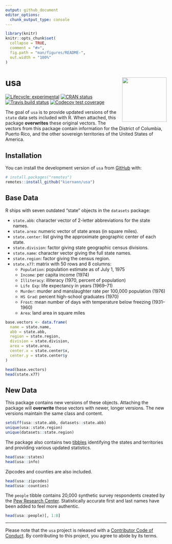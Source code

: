 ```yaml
---
output: github_document
editor_options: 
  chunk_output_type: console
---
```


<!-- README.md is generated from README.Rmd. Please edit that file -->

```r
library(knitr)
knitr::opts_chunk$set(
  collapse = TRUE,
  comment = "#>",
  fig.path = "man/figures/README-",
  out.width = "100%"
)
```

# usa <a href='https:/kiernann.com/usa'><img src='man/figures/logo.png' align="right" height="139" /></a>

<!-- badges: start -->
[![Lifecycle: experimental][life_badge]][life_link]
[![CRAN status][cran_badge]][cran_link]
[![Travis build status][trav_badge]][trav_link]
[![Codecov test coverage][cov_badge]][cov_link]
<!-- badges: end -->

The goal of `usa` is to provide updated versions of the `state` data sets
included with R. When attached, this package **overwrites** these original
vectors. The vectors from this package contain information for the District of
Columbia, Puerto Rico, and the other sovereign territories of the United States
of America.

## Installation

You can install the development version of `usa` from [GitHub][gh] with:

```r
# install.packages("remotes")
remotes::install_github("kiernann/usa")
```

## Base Data

R ships with seven outdated "state" objects in the `datasets` package:

* `state.abb`: character vector of 2-letter abbreviations for the state names.
* `state.area`: numeric vector of state areas (in square miles).
* `state.center`: list giving the approximate geographic center of each state.
* `state.division`: factor giving state geographic census divisions.
* `state.name`: character vector giving the full state names.
* `state.region`: factor giving the census region.
* `state.x77`: matrix with 50 rows and 8 columns:
  * `Population`: population estimate as of July 1, 1975
  * `Income`: per capita income (1974)
  * `Illiteracy`: illiteracy (1970, percent of population)
  * `Life Exp`: life expectancy in years (1969–71)
  * `Murder`: murder and manslaughter rate per 100,000 population (1976)
  * `HS Grad`: percent high-school graduates (1970)
  * `Frost`: mean number of days with temperature below freezing (1931–1960)
  * `Area`: land area in square miles

```r
base.vectors <- data.frame(
  name = state.name,
  abb = state.abb,
  region = state.region,
  division = state.division,
  area = state.area,
  center.x = state.center$x,
  center.y = state.center$y
)
```

```r
head(base.vectors)
head(state.x77)
```

## New Data

This package contains new versions of these objects. Attaching the package will
**overwrite** these vectors with newer, longer versions. The new versions
maintain the same class and content.

```r
setdiff(usa::state.abb, datasets::state.abb)
unique(usa::state.region)
unique(datasets::state.region)
```

The package also contains two [tibbles][tib] identifying the states and
territories and providing various updated statistics.

```r
head(usa::states)
head(usa::info)
```

Zipcodes and counties are also included.

```r
head(usa::zipcodes)
head(usa::counties)
```

The `people` tibble contains 20,000 synthetic survey respondents created by the 
[Pew Research Center][pew]. Statistically accurate first and last names have
been added to feel more authentic.

```r
head(usa::people)[, 1:8]
```


***

Please note that the `usa` project is released with a 
[Contributor Code of Conduct][coc]. By
contributing to this project, you agree to abide by its terms.

<!-- refs: start -->
[life_badge]: https://img.shields.io/badge/lifecycle-experimental-orange.svg
[life_link]: https://www.tidyverse.org/lifecycle/#experimental
[cran_badge]: https://www.r-pkg.org/badges/version/aaa
[cran_link]: https://CRAN.R-project.org/package=aaa
[trav_badge]: https://travis-ci.org/kiernann/aaa.svg?branch=master
[trav_link]: https://travis-ci.org/kiernann/aaa
[cov_badge]: https://codecov.io/gh/kiernann/aaa/branch/master/graph/badge.svg
[cov_link]: https://codecov.io/gh/kiernann/aaa?branch=master
[tib]: https://tibble.tidyverse.org/
[gh]: https://github.com/kiernann/usa
[pew]: http://pewrsr.ch/2rNawC7
[coc]: https://kiernann.com/usa/CODE_OF_CONDUCT.html
<!-- refs: end -->
